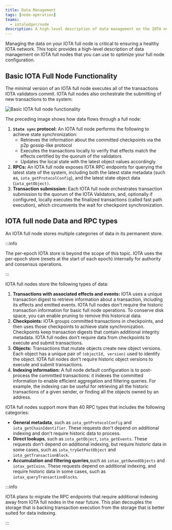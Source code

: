 ```yaml
---
title: Data Management
tags: [node-operation]
teams:
  - iotaledger/node
description: A high-level description of data management on the IOTA network that you can use to optimize your IOTA full node configuration. 
---
```



Managing the data on your IOTA full node is critical to ensuring a healthy IOTA network. This topic provides a high-level description of data management on IOTA full nodes that you can use to optimize your full node configuration.

## Basic IOTA Full Node Functionality

The minimal version of an IOTA full node executes all of the transactions IOTA validators commit. IOTA full nodes also orchestrate the submitting of new transactions to the system:

![Basic IOTA full node functionality](/img/operator/data-management/fn-basic-functionality.png "A diagram that shows the operations of a basic IOTA full node.")

The preceding image shows how data flows through a full node:

1. **`State sync` protocol:** An IOTA full node performs the following to achieve state synchronization:
   - Retrieves the information about the committed checkpoints via the p2p gossip-like protocol
   - Executes the transactions locally to verify that effects match the effects certified by the quorum of the validators
   - Updates the local state with the latest object values accordingly.
2. **RPCs:** An IOTA full node exposes IOTA RPC endpoints for querying the latest state of the system, including both the latest state metadata (such as, `iota_getProtocolConfig`), and the latest state object data (`iota_getObject)`.
3. **Transaction submission:** Each IOTA full node orchestrates transaction submission to the quorum of the IOTA Validators, and, optionally if configured, locally executes the finalized transactions (called fast path execution), which circumvents the wait for checkpoint synchronization.

## IOTA full node Data and RPC types

An IOTA full node stores multiple categories of data in its permanent store.

:::info

The per-epoch IOTA store is beyond the scope of this topic. IOTA uses the per-epoch store (resets at the start of each epoch) internally for authority and consensus operations.

:::

IOTA full nodes store the following types of data:

1. **Transactions with associated effects and events:** IOTA uses a unique transaction digest to retrieve information about a transaction, including its effects and emitted events. IOTA full nodes don't require the historic transaction information for basic full node operations. To conserve disk space, you can enable pruning to remove this historical data.
2. **Checkpoints:** IOTA groups committed transactions in checkpoints, and then uses those checkpoints to achieve state synchronization. Checkpoints keep transaction digests that contain additional integrity metadata.
IOTA full nodes don't require data from checkpoints to execute and submit transactions.
3. **Objects:** Transactions that mutate objects create new object versions. Each object has a unique pair of `(objectId, version)` used to identify the object. IOTA full nodes don't require historic object versions to execute and submit transactions.
4. **Indexing information:** A full node default configuration is to post-process the committed transactions: it indexes the committed information to enable efficient aggregation and filtering queries. For example, the indexing can be useful for retrieving all the historic transactions of a given sender, or finding all the objects owned by an address. 

IOTA full nodes support more than 40 RPC types that includes the following categories:

* **General metadata**, such as `iota_getProtocolConfig` and `iota_getChainIdentifier`. These requests don't depend on additional indexing and don't require historic data to process.
* **Direct lookups**, such as `iota_getObject`, `iota_getEvents`. These requests don't depend on additional indexing, but require historic data in some cases, such as `iota_tryGetPastObject` and `iota_getTransactionBlock`.
* **Accumulation and filtering queries**,such as `iotax_getOwnedObjects` and `iotax_getCoins`. These requests depend on additional indexing, and require historic data in some cases, such as `iotax_queryTransactionBlocks`.

:::info

IOTA plans to migrate the RPC endpoints that require additional indexing away from IOTA full nodes in the near future. This plan decouples the storage that is backing transaction execution from the storage that is better suited for data indexing.

:::

<Quiz questions={questions} />